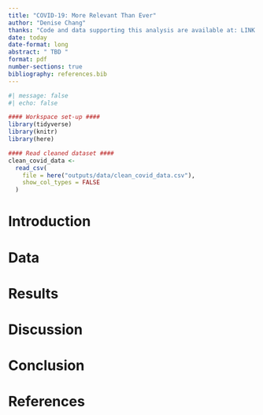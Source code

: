```yaml
---
title: "COVID-19: More Relevant Than Ever"
author: "Denise Chang"
thanks: "Code and data supporting this analysis are available at: LINK."
date: today
date-format: long
abstract: " TBD "
format: pdf
number-sections: true
bibliography: references.bib
---
```


```r
#| message: false
#| echo: false

#### Workspace set-up ####
library(tidyverse)
library(knitr)
library(here)

#### Read cleaned dataset ####
clean_covid_data <-
  read_csv(
    file = here("outputs/data/clean_covid_data.csv"),
    show_col_types = FALSE
  )
```

# Introduction

# Data

# Results

# Discussion

# Conclusion

# References
